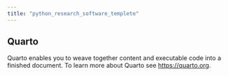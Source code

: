 ```yaml
---
title: "python_research_software_templete"
---
```


## Quarto

Quarto enables you to weave together content and executable code into a finished document. To learn more about Quarto see <https://quarto.org>.
